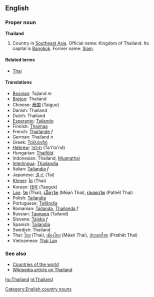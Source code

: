 ==English==
===Proper noun===
'''Thailand'''
# Country in [[Southeast Asia]]. Official name: Kingdom of Thailand. Its capital is [[Bangkok]].  Former name: [[Siam]].

====Related terms====
*[[Thai]]

====Translations====
*[[Bosnian]]: Tajland ''m''
*[[Breton]]: Thailand
*Chinese: [[泰国]] (Taiguo)
*Danish: Thailand
*Dutch: Thailand
*[[Esperanto]]: [[Tajlando]]
*Finnish: [[Thaimaa]]
*French: [[Thaïlande]] ''f''
*German: Thailand ''n''
*Greek: [[Ταϊλάνδη]]
*[[Hebrew]]: [[תילנד]] (Ta'i'la'nd)
*Hungarian: [[Thaiföld]]
*Indonesian: Thailand, [[Muangthai]]
*[[Interlingua]]: [[Thailandia]]
*Italian: [[Tailandia]] ''f''
*Japanese: [[タイ]] (Tai)
*[[Khmer]]: [[ថៃ]] (Thai)
*Korean: [[태국]] (Taeguk)
*[[Lao]]: [[ໄທ]] (Thai), [[ເມືອງໄທ]] (Mʉ̄aṅ Thai), [[ປະເທດໄທ]] (Pathēt Thai)
*Polish: [[Tajlandia]]
*Portuguese: [[Tailândia]]
*Romanian: [[Tailanda]], [[Thailanda]] ''f''
*Russian: [[Таиланд]] (Tailand)
*Slovene: [[Tajska]] ''f''
*Spanish: [[Tailandia]]
*Swedish: Thailand
*Thai: [[ไทย]] (Thai), [[เมืองไทย]] (Mʉ̄aṅ Thai), [[ประเทศไทย]] (Prathēt Thai)
*Vietnamese: [[Thái Lan]]

===See also===
*[[Countries of the world]]
*[[w:Thailand|Wikipedia article on Thailand]]
[[Category:English country nouns]]

[[hu:Thailand]]
[[nl:Thailand]]
